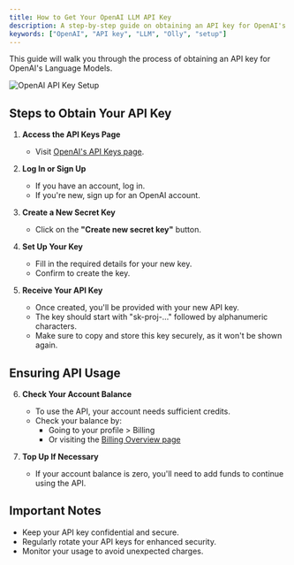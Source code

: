 ```yaml
---
title: How to Get Your OpenAI LLM API Key
description: A step-by-step guide on obtaining an API key for OpenAI's Language Models to use with Olly.
keywords: ["OpenAI", "API key", "LLM", "Olly", "setup"]
---
```


This guide will walk you through the process of obtaining an API key for OpenAI's Language Models.

![OpenAI API Key Setup](/images/installation/openai.png)

## Steps to Obtain Your API Key

1. **Access the API Keys Page**
   - Visit [OpenAI's API Keys page](https://platform.openai.com/api-keys).

2. **Log In or Sign Up**
   - If you have an account, log in.
   - If you're new, sign up for an OpenAI account.

3. **Create a New Secret Key**
   - Click on the **"Create new secret key"** button.

4. **Set Up Your Key**
   - Fill in the required details for your new key.
   - Confirm to create the key.

5. **Receive Your API Key**
   - Once created, you'll be provided with your new API key.
   - The key should start with "sk-proj-…" followed by alphanumeric characters.
   - Make sure to copy and store this key securely, as it won't be shown again.

## Ensuring API Usage

6. **Check Your Account Balance**
   - To use the API, your account needs sufficient credits.
   - Check your balance by:
     - Going to your profile > Billing
     - Or visiting the [Billing Overview page](https://platform.openai.com/settings/organization/billing/overview)

7. **Top Up If Necessary**
   - If your account balance is zero, you'll need to add funds to continue using the API.

## Important Notes

- Keep your API key confidential and secure.
- Regularly rotate your API keys for enhanced security.
- Monitor your usage to avoid unexpected charges.

<CardGrid>
  <Card
    subtitle="Documentation"
    title="OpenAI API Docs"
    description="Explore the full OpenAI API documentation."
    href="https://platform.openai.com/docs"
  />
  <Card
    subtitle="Support"
    title="OpenAI Help Center"
    description="Get help with your OpenAI account and API usage."
    href="https://help.openai.com/"
  />
  <Card
    subtitle="Next Steps"
    title="Generate Human-like Content with Olly."
    description="Learn how to Generate Human-like Content"
    href="https://youtu.be/NoAdUkt9ngY"
  />
</CardGrid>
